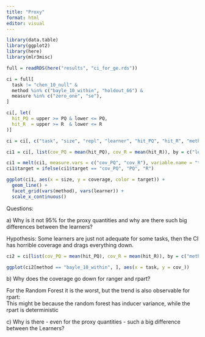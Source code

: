 ```yaml
---
title: "Proxy"
format: html
editor: visual
---
```


```r
library(data.table)
library(ggplot2)
library(here)
library(mlr3misc)
```

```r
full = readRDS(here("results", "ci_for_ge.rds"))
```

```r
ci = full[
  task != "chen_10_null" &
  method %in% c("bayle_10_within", "holdout_66") &
  measure %in% c("zero_one", "se"),
]

ci[, let(
  hit_PQ = upper >= PQ & lower <= PQ,
  hit_R  = upper >= R  & lower <= R
)]

ci = ci[, c("task", "size", "repl", "learner", "hit_PQ", "hit_R", "method")]

ci1 = ci[, list(cov_PQ = mean(hit_PQ), cov_R = mean(hit_R)), by = c("learner", "method", "size")]
```

```r
ci1 = melt(ci1, measure.vars = c("cov_PQ", "cov_R"), variable.name = "target", value.name = "coverage")
ci1$target = ifelse(ci1$target == "cov_PQ", "PQ", "R")
```

```r
ggplot(ci1, aes(x = size, y = coverage, color = target)) + 
  geom_line() + 
  facet_grid(vars(method), vars(learner)) + 
  scale_x_continuous()
```

Questions:

a\) Why is it not 95% for the proxy quantities and why are there such big differences between the learners?

Hypothesis: Some learners are just not adequate for some tasks, then the CI has horrible coverage and drags everything down.

```r
ci2 = ci[list(cov_PQ = mean(hit_PQ), cov_R = mean(hit_R)), by = c("method", "task", "learner", "size")]

ggplot(ci2[method == "bayle_10_within", ], aes(x = task, y = cov_))
```

b\) Why does the coverage go down for ranger and rpart?

For the Random Forest it is the worst, but the trend is also observable for rpart:\
This might be because the random forest has inducer variance, while the rpart is deterministic

c\) Why is there - even for the proxy quantities - such a big difference between the Learners?
